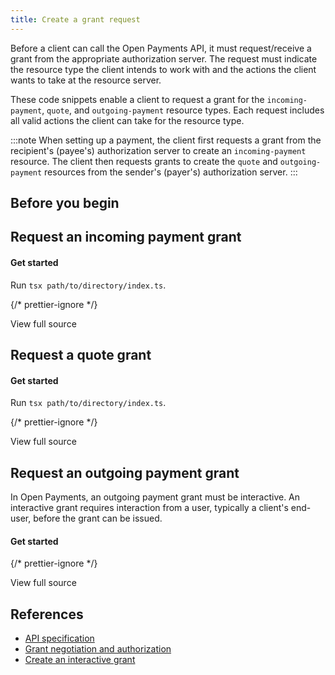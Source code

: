 ```yaml
---
title: Create a grant request
---
```



Before a client can call the Open Payments API, it must request/receive a grant from the appropriate authorization server. The request must indicate the resource type the client intends to work with and the actions the client wants to take at the resource server.

These code snippets enable a client to request a grant for the `incoming-payment`, `quote`, and `outgoing-payment` resource types. Each request includes all valid actions the client can take for the resource type.

:::note
When setting up a payment, the client first requests a grant from the recipient's (payee's) authorization server to create an `incoming-payment` resource. The client then requests grants to create the `quote` and `outgoing-payment` resources from the sender's (payer's) authorization server.
:::

## Before you begin

<Global />

## Request an incoming payment grant

<Tabs>
<TabItem label='TypeScript'>
<Ts />

#### Get started

<ChunkedSnippet
  source='https://raw.githubusercontent.com/interledger/open-payments-snippets/main/grant/grant-incoming-payment.ts'
  chunk='1'
/>

<ChunkedSnippet
  source='https://raw.githubusercontent.com/interledger/open-payments-snippets/main/grant/grant-incoming-payment.ts'
  chunk='2'
/>

<ChunkedSnippet
  source='https://raw.githubusercontent.com/interledger/open-payments-snippets/main/grant/grant-incoming-payment.ts'
  chunk='3'
/>

<ChunkedSnippet
  source='https://raw.githubusercontent.com/interledger/open-payments-snippets/main/grant/grant-incoming-payment.ts'
  chunk='4'
/>

<ChunkedSnippet
  source='https://raw.githubusercontent.com/interledger/open-payments-snippets/main/grant/grant-incoming-payment.ts'
  chunk='5'
/>

<ChunkedSnippet
  source='https://raw.githubusercontent.com/interledger/open-payments-snippets/main/grant/grant-incoming-payment.ts'
  chunk='6'
/>

Run `tsx path/to/directory/index.ts`.

{/* prettier-ignore */}
<p>
  <LinkOut href='https://github.com/interledger/open-payments-snippets/blob/main/grant/grant-incoming-payment.ts'>View full source</LinkOut>
</p>

</TabItem>
</Tabs>

## Request a quote grant

<Tabs>
<TabItem label='TypeScript'>
<Ts />

#### Get started

<ChunkedSnippet
  source='https://raw.githubusercontent.com/interledger/open-payments-snippets/main/grant/grant-quote.ts'
  chunk='1'
/>

<ChunkedSnippet
  source='https://raw.githubusercontent.com/interledger/open-payments-snippets/main/grant/grant-quote.ts'
  chunk='2'
/>

<ChunkedSnippet
  source='https://raw.githubusercontent.com/interledger/open-payments-snippets/main/grant/grant-quote.ts'
  chunk='3'
/>

<ChunkedSnippet
  source='https://raw.githubusercontent.com/interledger/open-payments-snippets/main/grant/grant-quote.ts'
  chunk='4'
/>

<ChunkedSnippet
  source='https://raw.githubusercontent.com/interledger/open-payments-snippets/main/grant/grant-quote.ts'
  chunk='5'
/>

<ChunkedSnippet
  source='https://raw.githubusercontent.com/interledger/open-payments-snippets/main/grant/grant-quote.ts'
  chunk='6'
/>

Run `tsx path/to/directory/index.ts`.

{/* prettier-ignore */}
<p>
  <LinkOut href='https://github.com/interledger/open-payments-snippets/blob/main/grant/grant-quote.ts'>View full source</LinkOut>
</p>

</TabItem>
</Tabs>

## Request an outgoing payment grant

In Open Payments, an outgoing payment grant must be interactive. An interactive grant requires interaction from a user, typically a client's end-user, before the grant can be issued.

<Tabs>
<TabItem label='TypeScript'>
<Ts />

#### Get started

<ChunkedSnippet
  source='https://raw.githubusercontent.com/interledger/open-payments-snippets/main/grant/grant-outgoing-payment.ts'
  chunk='1'
/>

<ChunkedSnippet
  source='https://raw.githubusercontent.com/interledger/open-payments-snippets/main/grant/grant-outgoing-payment.ts'
  chunk='2'
/>

<ChunkedSnippet
  source='https://raw.githubusercontent.com/interledger/open-payments-snippets/main/grant/grant-outgoing-payment.ts'
  chunk='3'
/>

<ChunkedSnippet
  source='https://raw.githubusercontent.com/interledger/open-payments-snippets/main/grant/grant-outgoing-payment.ts'
  chunk='4'
/>

<ChunkedSnippet
  source='https://raw.githubusercontent.com/interledger/open-payments-snippets/main/grant/grant-outgoing-payment.ts'
  chunk='5'
/>

<ChunkedSnippet
  source='https://raw.githubusercontent.com/interledger/open-payments-snippets/main/grant/grant-outgoing-payment.ts'
  chunk='6'
/>

</TabItem>
</Tabs>

{/* prettier-ignore */}
<p>
  <LinkOut href='https://github.com/interledger/open-payments-snippets/blob/main/grant/grant-outgoing-payment.ts'>View full source</LinkOut>
</p>

## References

- [API specification](/apis/auth-server/operations/post-request)
- [Grant negotiation and authorization](/introduction/grants)
- [Create an interactive grant](/guides/create-interactive-grant)
